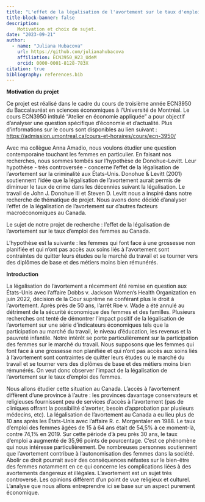 ```yaml
---
title: "L'effet de la légalisation de l'avortement sur le taux d'emploi des femmes au Canada"
title-block-banner: false
description: 
    Motivation et choix de sujet.  
date: "2023-09-21"
author:
  - name: "Juliana Hubacova"
    url: https://github.com/julianahubacova
    affiliation: ECN3950_H23_UdeM
    orcid: 0000-0001-8128-783X
citation: true
bibliography: references.bib
---
```


**Motivation du projet**

Ce projet est réalisé dans le cadre du cours de troisième année ECN3950 du Baccalauréat en sciences économiques à l'Université de Montréal. Le cours ECN3950 intitulé "Atelier en économie appliquée" a pour objectif d'analyser une question spécifique d'économie et d'actualité. Plus d'informations sur le cours sont disponibles au lien suivant : <https://admission.umontreal.ca/cours-et-horaires/cours/ecn-3950/>

Avec ma collègue Anna Amadio, nous voulons étudier une question contemporaine touchant les femmes en particulier. En faisant nos recherches, nous sommes tombés sur l'hypothèse de Donohue-Levitt. Leur hypothèse - très controversée - concerne l'effet de la légalisation de l'avortement sur la criminalité aux États-Unis. Donohue & Levitt (2001) soutiennent l'idée que la légalisation de l'avortement aurait permis de diminuer le taux de crime dans les décennies suivant la légalisation. 
Le travail de John J. Donohue III et Steven D. Levitt nous a inspiré dans notre recherche de thématique de projet. Nous avons donc décidé d'analyser l'effet de la légalisation de l'avortement sur d'autres facteurs macroéconomiques au Canada. 

Le sujet de notre projet de recherche : l'effet de la légalisation de l'avortement sur le taux d'emploi des femmes au Canada. 

L’hypothèse est la suivante : les femmes qui font face à une grossesse non planifiée et qui
n’ont pas accès aux soins liés à l’avortement sont contraintes de quitter leurs études ou le
marché du travail et se tourner vers des diplômes de base et des métiers moins bien
rémunérés. 

**Introduction**

La légalisation de l’avortement a récemment été remise en question aux États-Unis avec
l’affaire Dobbs v. Jackson Women’s Health Organization en juin 2022, décision de la Cour
suprême ne conférant plus le droit à l’avortement. Après près de 50 ans, l’arrêt Roe v.
Wade a été annulé au détriment de la sécurité économique des femmes et des familles.
Plusieurs recherches ont tenté de démontrer l’impact positif de la légalisation de
l’avortement sur une série d’indicateurs économiques tels que la participation au marché
du travail, le niveau d’éducation, les revenus et la pauvreté infantile. Notre intérêt se porte
particulièrement sur la participation des femmes sur le marché du travail.
Nous supposons que les femmes qui font face à une grossesse non planifiée et qui
n’ont pas accès aux soins liés à l’avortement sont contraintes de quitter leurs études ou le
marché du travail et se tourner vers des diplômes de base et des métiers moins bien
rémunérés. On veut donc observer l’impact de la légalisation de l’avortement sur le taux
d’emploi des femmes.

Nous allons étudier cette situation au Canada. L’accès à l’avortement diffèrent d’une
province à l’autre : les provinces davantage conservateurs et religieuses fournissent peu de
services d’accès à l’avortement (pas de cliniques offrant la possibilité d’avorter, besoin
d’approbation par plusieurs médecins, etc). La légalisation de l’avortement au Canada a eu
lieu plus de 10 ans après les États-Unis avec l’affaire R. c. Morgentaler en 1988. Le taux
d’emploi des femmes âgées de 15 à 64 ans était de 54,5% à ce moment-là, contre 74,1%
en 2019. Sur cette période d’à peu près 30 ans, le taux d’emploi a augmenté de 35,96 points
de pourcentage. C’est ce phénomène qui nous intéresse particulièrement. De nombreuses
personnes soutiennent que l’avortement contribue à l’autonomisation des femmes dans la
société. Abolir ce droit pourrait avoir des conséquences néfastes sur le bien-être des
femmes notamment en ce qui concerne les complications liées à des avortements
dangereux et illégales. L’avortement est un sujet très controversé. Les opinions diffèrent
d’un point de vue religieux et culturel. L’analyse que nous allons entreprendre ici
se base sur un aspect purement économique.
